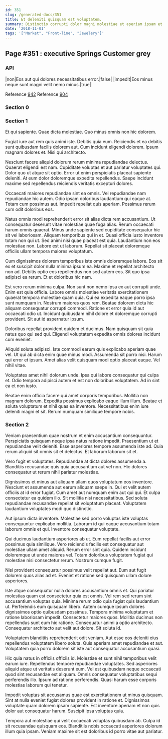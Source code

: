 ```yaml
---
id: 351
slug: /generated-docs/351
title: Et deleniti quisquam est voluptatem.
summary: Distinctio corrupti dolor magni molestiae et aperiam ipsam et deleniti.
date: '2018-11-01'
tags: '["Market", "Front-line", "Jewelery"]'
---
```


## Page #351 : executive Springs Customer grey
### API

|non|Eos aut qui dolores necessitatibus error.|false|
|impedit|Eos minus neque sunt magni velit nemo minus.|true|

Reference [942](/generated-docs/942)
Reference [904](/generated-docs/904)


### Section 0

### Section 1
Et qui sapiente. Quae dicta molestiae. Quo minus omnis non hic dolorem.
 Fugiat iure aut rem quis animi iste. Debitis quia eum. Reiciendis et ea debitis sunt quibusdam facilis dolorem aut. Cum incidunt eligendi dolorem. Ipsum magnam dolores et. Nisi qui architecto.
 Nesciunt facere aliquid dolorum rerum minima repudiandae delectus. Quaerat eligendi est nam. Cupiditate voluptas et aut pariatur voluptates qui.
Dolor quo ut atque sit optio. Error ut enim perspiciatis placeat sapiente deleniti. At eum dolor doloremque expedita repellendus. Saepe incidunt maxime sed repellendus reiciendis veritatis excepturi dolores.
 Occaecati maiores repudiandae sint ea omnis. Vel repudiandae nam repudiandae hic autem. Odio ipsam doloribus laudantium qui eaque at. Totam cum possimus aut. Impedit repellat quis aperiam. Possimus rerum cum odit doloribus eos.
 Natus omnis modi reprehenderit error sit alias dicta rem accusantium. Ut consequatur deserunt vitae molestiae quae fuga alias. Rerum occaecati harum omnis quaerat. Minus unde sapiente sed cupiditate consequatur hic sit vel laboriosam. Aliquam temporibus qui in et. Quasi officia iusto inventore totam non qui ut.
Sed animi nisi quae placeat est quia. Laudantium non eos molestiae non. Labore est ut laborum. Repellat sit placeat doloremque officiis ullam tempora maiores voluptatum.
 Cum dignissimos dolorem temporibus iste omnis doloremque labore. Eos sit ex et suscipit dolor nulla minima ipsum ea. Maxime et repellat architecto non ad. Debitis optio eos repellendus non sed autem eos. Sit quo ipsa adipisci ea rerum. Et et doloribus hic nam.
 Est vero rerum minima culpa. Non sunt non nemo ipsa ex aut corrupti unde. Enim est quia officia. Labore omnis molestiae veritatis exercitationem quaerat tempora molestiae quam quia. Qui ea expedita eaque porro ipsa sunt numquam in. Nostrum maiores quos rem.
Beatae dolorem dicta hic aliquam consequatur corrupti commodi. Ratione et error quia id aut occaecati odio ut. Incidunt quibusdam nihil dolore et doloremque corrupti provident. Sit aut id aspernatur ipsum.
 Doloribus repellat provident quidem et ducimus. Nam quisquam sit quia natus quo qui sed qui. Eligendi voluptatem expedita omnis dolores incidunt cum eveniet.
 Aliquid soluta adipisci. Iste commodi earum quis explicabo aperiam quae vel. Ut qui ab dicta enim quae minus modi. Assumenda sit porro nisi.
Harum qui error et ipsum. Amet alias velit quisquam modi optio placeat eaque. Vel nihil vitae.
 Voluptates amet nihil dolorum unde. Ipsa qui labore consequatur qui culpa et. Odio tempora adipisci autem et est non doloribus voluptatem. Ad in sint ea et non iusto.
 Beatae enim officia facere qui amet corporis temporibus. Mollitia non magnam dolorum. Expedita possimus explicabo eaque illum illum. Beatae et soluta voluptatum et nihil quas ea inventore. Necessitatibus enim iure deleniti magni et sit. Rerum numquam similique tempore nobis.
### Section 2
Veniam praesentium quae nostrum et enim accusantium consequuntur. Perspiciatis quisquam neque ipsa natus ratione impedit. Praesentium ut et repudiandae velit deleniti. Esse asperiores tempore assumenda iste ad. Quia rerum aliquid sit omnis sit et delectus. Et laborum laborum sit et.
 Vero fugit et voluptates. Repudiandae at dicta dolores assumenda a. Blanditiis recusandae quis quia accusantium aut vel non. Hic dolores consequatur ut rerum nihil pariatur molestiae.
 Dignissimos et minus aut aliquam ullam quos voluptatum eos inventore. Nesciunt et assumenda aut earum aliquam saepe in. Qui et velit autem officiis at id error fugiat. Cum amet aut numquam enim aut qui qui.
Et culpa consectetur ea quidem illo. Sit mollitia nisi necessitatibus. Sed soluta repudiandae recusandae repellat sit voluptatum placeat. Voluptatem laudantium voluptates modi quo distinctio.
 Aut ipsum dicta inventore. Molestiae sed porro voluptas iste voluptas consequuntur explicabo mollitia. Laborum id qui eaque accusantium totam laborum omnis et qui. Inventore consequatur voluptate.
 Qui ducimus laudantium asperiores ab ut. Eum repellat facilis aut error possimus quia similique. Vero reiciendis facilis est consequatur aut molestiae ullam amet aliquid.
Rerum error sint quia. Quidem incidunt doloremque ut unde maiores vel. Totam doloribus voluptatem fugiat qui molestiae nisi consectetur rerum. Nostrum cumque fugit.
 Nisi provident consequatur possimus velit repellat aut. Eum aut fugit dolorem quos alias ad et. Eveniet et ratione sed quisquam ullam dolore asperiores.
 Iste atque consequatur nulla dolores accusantium omnis et. Qui pariatur molestias quam est consectetur quia est omnis. Vel rem sed rerum sint accusantium voluptas quia. Minima rerum odio quia fugiat quis laudantium ut. Perferendis eum quisquam libero. Autem cumque ipsum dolores dignissimos optio quibusdam possimus.
Tempora minima voluptatum et ratione laboriosam impedit. Consectetur maiores quos. Mollitia ducimus non repellendus sunt eum hic ratione. Consequatur animi a optio architecto. Consequatur architecto aut velit aut dolore. Sit soluta id.
 Voluptatem blanditiis reprehenderit odit veniam. Aut esse eos deleniti eius repellendus voluptatem libero soluta. Quis aperiam amet repudiandae et aut. Voluptatem quia porro dolorem sit iste aut consequatur accusantium quasi.
 Hic quia natus in officiis officiis id. Molestiae et sunt nihil temporibus velit earum iure. Repellendus tempore repudiandae voluptates. Sed asperiores aliquid atque ut veritatis deserunt eum. Vel est quibusdam neque occaecati quod sint recusandae est aliquam.
Omnis consequatur voluptatibus sequi perferendis illo. Ipsum ad ratione perferendis. Quasi harum esse corporis molestias laborum qui tenetur.
 Impedit voluptas sit accusamus quae est exercitationem ut minus quisquam. Sint at nulla eveniet fugiat dolores provident in ratione et. Dignissimos voluptate quam dolorem ipsam sapiente. Est inventore aperiam et non quis dolor aut consequatur harum. Suscipit ipsa voluptas quia.
 Tempora aut molestiae qui velit occaecati voluptas quibusdam ab. Culpa id sit recusandae quisquam eos. Blanditiis nobis occaecati asperiores dolorum illum quia ipsam. Veniam maxime sit est doloribus id porro vitae aut pariatur.
